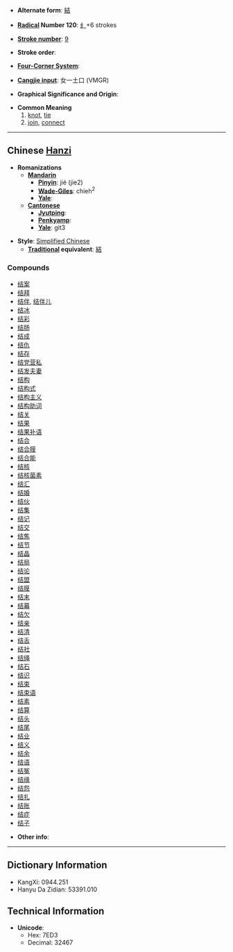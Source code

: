 * '''Alternate form''': [[結]]

* '''[[Wiktionary:Chinese radical index| Radical]] Number 120''': [[Wiktionary:Chinese radical index 纟|纟]]+6 strokes

* '''[[Wiktionary:Chinese total strokes index|Stroke number]]''': [[Wiktionary:Chinese total strokes index 9|9]]

* '''Stroke order''': 

* '''[[Wiktionary:Chinese four corner index|Four-Corner System]]''': 

* '''[[Wiktionary:Chinese Cangjie index|Cangjie input]]''': 女一土口 (VMGR)

* '''Graphical Significance and Origin''': 

* '''Common Meaning'''
*# [[knot]], [[tie]]
*# [[join]], [[connect]]

----

== Chinese [[Hanzi]] ==

* '''Romanizations'''
** '''[[Mandarin]]'''
*** '''[[Pinyin]]''': jié (jie2)
*** '''[[Wade-Giles]]''': chieh<sup>2</sup>
*** '''[[Yale]]''': 
** '''[[Cantonese]]'''
*** '''[[Jyutping]]''':
*** '''[[Penkyamp]]''': 
*** '''[[Yale]]''': git3

* '''Style''': [[Simplified Chinese]] 
** '''[[Traditional Chinese|Traditional]] equivalent''': [[結]]

===Compounds===
*[[结案]]
*[[结拜]]
*[[结伴]], [[结伴儿]]
*[[结冰]]
*[[结彩]]
*[[结肠]]
*[[结成]]
*[[结仇]]
*[[结存]]
*[[结党营私]]
*[[结发夫妻]]
*[[结构]]
*[[结构式]]
*[[结构主义]]
*[[结构助词]]
*[[结关]]
*[[结果]]
*[[结果补语]]
*[[结合]]
*[[结合膜]]
*[[结合能]]
*[[结核]]
*[[结核菌素]]
*[[结汇]]
*[[结婚]]
*[[结伙]]
*[[结集]]
*[[结记]]
*[[结交]]
*[[结焦]]
*[[结节]]
*[[结晶]]
*[[结局]]
*[[结论]]
*[[结盟]]
*[[结膜]]
*[[结末]]
*[[结幕]]
*[[结欠]]
*[[结亲]]
*[[结清]]
*[[结舌]]
*[[结社]]
*[[结绳]]
*[[结石]]
*[[结识]]
*[[结束]]
*[[结束语]]
*[[结素]]
*[[结算]]
*[[结头]]
*[[结尾]]
*[[结业]]
*[[结义]]
*[[结余]]
*[[结语]]
*[[结冤]]
*[[结缘]]
*[[结怨]]
*[[结扎]]
*[[结账]]
*[[结症]]
*[[结子]]

* '''Other info''': 

----

== Dictionary Information ==

* KangXi: 0944.251
* Hanyu Da Zidian: 53391.010

== Technical Information ==

* '''Unicode''':
** Hex: 7ED3
** Decimal: 32467